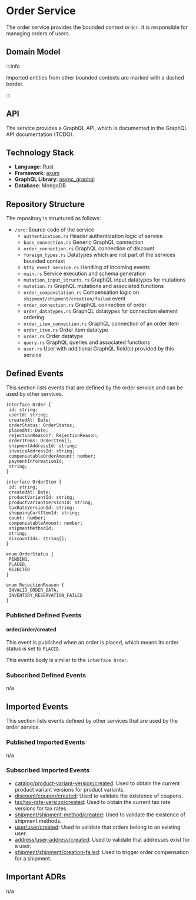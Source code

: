 
# Order Service

The order service provides the bounded context `Order`.
It is responsible for managing orders of users.

## Domain Model

<CustomImage path="/renderedDiagrams/orderDomainModel" width="1320" height="682.75" />

:::info

Imported entities from other bounded contexts are marked with a dashed border.

:::

## API

The service provides a GraphQL API, which is documented in the GraphQL API documentation (TODO).

## Technology Stack

- **Language**: Rust
- **Framework**: [axum](https://docs.rs/axum/latest/axum/)
- **GraphQL Library**: [async_graphql](https://docs.rs/async-graphql/latest/async_graphql/)
- **Database**: MongoDB

## Repository Structure

The repository is structured as follows:

<div className="repository-structure">

- `/src`: Source code of the service
  - `authentication.rs` Header authentication logic of service
  - `base_connection.rs` Generic GraphQL connection
  - `order_connection.rs` GraphQL connection of discount
  - `foreign_types.rs` Datatypes which are not part of the services bounded context
  - `http_event_service.rs` Handling of incoming events
  - `main.rs` Service execution and schema generation
  - `mutation_input_structs.rs` GraphQL input datatypes for mutations
  - `mutation.rs` GraphQL mutations and associated functions
  - `order_compenstation.rs` Compensation logic on `shipment/shipment/creation/failed` event
  - `order_connection.rs` GraphQL connection of order
  - `order_datatypes.rs` GraphQL datatypes for connection element ordering
  - `order_item_connection.rs` GraphQL connection of an order item
  - `order_item.rs` Order item datatype
  - `order.rs` Order datatype
  - `query.rs` GraphQL queries and associated functions
  - `user.rs` User with additional GraphQL field(s) provided by this service
</div>

## Defined Events

This section lists events that are defined by the order service and can be used by other services.

```tsx
interface Order {
 id: string;
 userId: string;
 createdAt: Date;
 orderStatus: OrderStatus;
 placedAt: Date;
 rejectionReason?: RejectionReason;
 orderItems: OrderItem[];
 shipmentAddressId: string;
 invoiceAddressId: string;
 compensatableOrderAmount: number;
 paymentInformationId;
 string;
}

interface OrderItem {
 id: string;
 createdAt: Date;
 productVariantId: string;
 productVariantVersionId: string;
 taxRateVersionId: string;
 shoppingCartItemId: string;
 count: number;
 compensatableAmount: number;
 shipmentMethodId;
 string;
 discountIds: string[];
}

enum OrderStatus {
 PENDING,
 PLACED,
 REJECTED
}

enum RejectionReason {
 INVALID_ORDER_DATA,
 INVENTORY_RESERVATION_FAILED
}
```

### Published Defined Events

#### order/order/created

This event is published when an order is placed, which means its order status is set to `PLACED`.

This events body is similar to the `interface Order`.

### Subscribed Defined Events

n/a

## Imported Events

This section lists events defined by other services that are used by the order service.

### Published Imported Events

n/a

### Subscribed Imported Events

- [catalog/product-variant-version/created](/docs/docs/dev-manuals/services/catalog#catalogproduct-variant-versioncreated): Used to obtain the current product variant versions for product variants.
- [discount/coupon/created](/docs/docs/dev-manuals/services/discount#discountcouponcreated): Used to validate the existence of coupons.
- [tax/tax-rate-version/created](/docs/docs/dev-manuals/services/tax#taxtax-rate-versioncreated): Used to obtain the current tax rate versions for tax rates.
- [shipment/shipment-method/created](/docs/docs/dev-manuals/services/shipment#shipmentshipment-methodcreated): Used to validate the existence of shipment methods.
- [user/user/created](/docs/docs/dev-manuals/services/user#userusercreated): Used to validate that orders belong to an existing user.
- [address/user-address/created](/docs/docs/dev-manuals/services/address#addressuser-addresscreated): Used to validate that addresses exist for a user.
- [shipment/shipment/creation-failed](/docs/docs/dev-manuals/services/shipment#shipmentshipmentcreation-failed): Used to trigger order compensation for a shipment.

## Important ADRs

n/a
